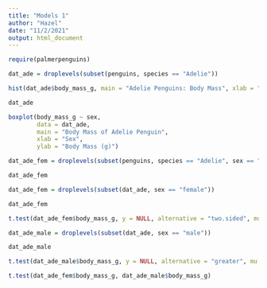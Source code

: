 ```yaml
---
title: "Models 1"
author: "Hazel"
date: "11/2/2021"
output: html_document
---
```


```r
require(palmerpenguins)

```
```r
dat_ade = droplevels(subset(penguins, species == "Adelie"))

```

```r
hist(dat_ade$body_mass_g, main = "Adelie Penguins: Body Mass", xlab = "body mass (g)")

```
```r
dat_ade
```

```r
boxplot(body_mass_g ~ sex,
        data = dat_ade,
        main = "Body Mass of Adelie Penguin",
        xlab = "Sex",
        ylab = "Body Mass (g)")

```

```r
dat_ade_fem = droplevels(subset(penguins, species == "Adelie", sex == "female"))
```

```r
dat_ade_fem
```
```r
dat_ade_fem = droplevels(subset(dat_ade, sex == "female"))
```


```r
dat_ade_fem
```

```r
t.test(dat_ade_fem$body_mass_g, y = NULL, alternative = "two.sided", mu = 0, conf.level = 0.95)
```
```r
dat_ade_male = droplevels(subset(dat_ade, sex == "male"))
```

```r
dat_ade_male
```


```r
t.test(dat_ade_male$body_mass_g, y = NULL, alternative = "greater", mu = 0, conf.level = 0.95)
```

```r
t.test(dat_ade_fem$body_mass_g, dat_ade_male$body_mass_g)
```


